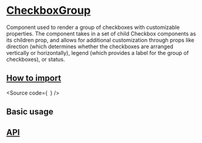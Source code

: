 

<Meta of={Stories} />

# [CheckboxGroup](#checkboxgroup)

Component used to render a group of checkboxes with customizable properties.
The component takes in a set of child Checkbox components as its children prop,
and allows for additional customization through props like direction (which determines whether the checkboxes are arranged vertically or horizontally),
legend (which provides a label for the group of checkboxes), or status.

## [How to import](#how-to-import)

<Source
  code={`
`}
/>

## Basic usage

<Canvas of={Stories.Base} />

## [API](#api)

<ArgTypes of={Stories} />
